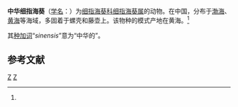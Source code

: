 {{Speciesbox
| taxon = Metridium sinensis
| authority = Pei, 1998<ref name='id9797'>{{cite web| url =http://www.bioinfo.cn/db05/BjdwSpecies.php?action=view&id=9797| title =中华细指海葵| work =《中国动物物种编目数据库》| publisher =中国科学院微生物研究所| author =中国科学院动物研究所| accessdate =2009-04-16| deadurl =yes| archiveurl =https://web.archive.org/web/20160305074312/http://www.bioinfo.cn/db05/BjdwSpecies.php?action=view&id=9797| archivedate =2016-03-05}}</ref>
}}

'''中华细指海葵'''（[[学名|学名]]：{{lang|la|''Metridium sinensis''}}）为[[细指海葵科|细指海葵科]][[细指海葵属|细指海葵属]]的动物。在中国，分布于[[渤海|渤海]]、[[黄海|黄海]]等海域，多固着于螺壳和藤壶上。该物种的模式产地在黄海。<ref name='id9797'/>

其[[种加词|种加词]]“''sinensis''”意为“中华的”。

== 参考文献 ==
{{reflist}}

{{Taxonbar|from=Q10872432}}

[[Category:细指海葵属|Z]]
[[Category:_1998年描述的动物|Z]]